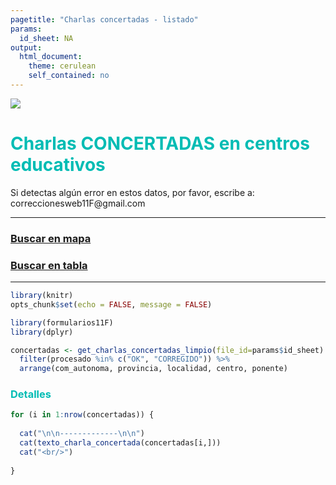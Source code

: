 ```yaml
---
pagetitle: "Charlas concertadas - listado"
params:
  id_sheet: NA
output: 
  html_document: 
    theme: cerulean
    self_contained: no
---
```



![](https://raw.githubusercontent.com/11defebrero/assets/main/images/banner11F.png)


<style type="text/css">

h1 {
  color: #00BCB4;
}
h2 {
  color: #00BCB4;
}
h3 {
  color: #00BCB4;
}
h4 {
  color: #00BCB4;
}
h5 {
  color: #00BCB4;
}
li {
  color: #00BCB4;
}
</style>



# Charlas CONCERTADAS en centros educativos


Si detectas algún error en estos datos, por favor, escribe a: correccionesweb11F@gmail.com


-------------

### [Buscar en mapa](concertadas_mapa_tabla.html#mapa-de-charlas-concertadas){target="_blank"}

### [Buscar en tabla](concertadas_mapa_tabla.html#tabla-de-charlas-concertadas){target="_blank"}


-------------



```r
library(knitr)
opts_chunk$set(echo = FALSE, message = FALSE)
```

```r
library(formularios11F)
library(dplyr)
```

```r

concertadas <- get_charlas_concertadas_limpio(file_id=params$id_sheet) %>% 
  filter(procesado %in% c("OK", "CORREGIDO")) %>% 
  arrange(com_autonoma, provincia, localidad, centro, ponente)

```



### Detalles

```r

for (i in 1:nrow(concertadas)) {
  
  cat("\n\n-------------\n\n")
  cat(texto_charla_concertada(concertadas[i,]))
  cat("<br/>")
  
}


```


